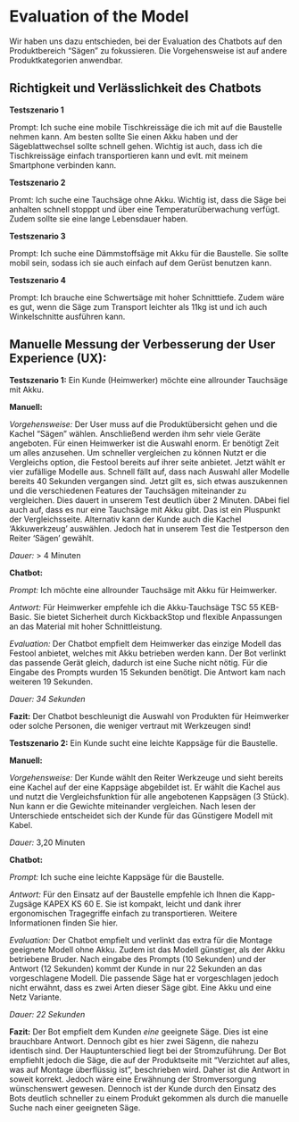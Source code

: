 # Evaluation of the Model

Wir haben uns dazu entschieden, bei der Evaluation des Chatbots auf den Produktbereich "Sägen" zu fokussieren.
Die Vorgehensweise ist auf andere Produktkategorien anwendbar.

## Richtigkeit und Verlässlichkeit des Chatbots

**Testszenario 1**

Prompt: Ich suche eine mobile Tischkreissäge die ich mit auf die Baustelle nehmen kann. Am besten sollte Sie einen Akku haben und der Sägeblattwechsel sollte schnell gehen. Wichtig ist auch, dass ich die Tischkreissäge einfach transportieren kann und evlt. mit meinem Smartphone verbinden kann.

**Testszenario 2**

Promt: Ich suche eine Tauchsäge ohne Akku. Wichtig ist, dass die Säge bei anhalten schnell stopppt und über eine Temperaturüberwachung verfügt. Zudem sollte sie eine lange Lebensdauer haben.

**Testszenario 3**

Prompt: Ich suche eine Dämmstoffsäge mit Akku für die Baustelle. Sie sollte mobil sein, sodass ich sie auch einfach auf dem Gerüst benutzen kann.

**Testszenario 4**

Prompt: Ich brauche eine Schwertsäge mit hoher Schnitttiefe. Zudem wäre es gut, wenn die Säge zum Transport leichter als 11kg ist und ich auch Winkelschnitte ausführen kann.

## Manuelle Messung der Verbesserung der User Experience (UX):

**Testszenario 1:** Ein Kunde (Heimwerker) möchte eine allrounder Tauchsäge mit Akku.

**Manuell:**

_Vorgehensweise:_ Der User muss auf die Produktübersicht gehen und die Kachel "Sägen" wählen. Anschließend werden ihm sehr viele Geräte angeboten. Für einen Heimwerker ist die Auswahl enorm. Er benötigt Zeit um alles anzusehen. Um schneller vergleichen zu können Nutzt er die Vergleichs option, die Festool bereits auf ihrer seite anbietet.
Jetzt wählt er vier zufällige Modelle aus.
Schnell fällt auf, dass nach Auswahl aller Modelle bereits 40 Sekunden vergangen sind.
Jetzt gilt es, sich etwas auszukennen und die verschiedenen Features der Tauchsägen miteinander zu vergleichen. Dies dauert in unserem Test deutlich über 2 Minuten. DAbei fiel auch auf, dass es nur eine Tauchsäge mit Akku gibt. Das ist ein Pluspunkt der Vergleichsseite.
Alternativ kann der Kunde auch die Kachel 'Akkuwerkzeug' auswählen. Jedoch hat in unserem Test die Testperson den Reiter 'Sägen' gewählt.

_Dauer:_ > 4 Minuten

**Chatbot:**

_Prompt:_ Ich möchte eine allrounder Tauchsäge mit Akku für Heimwerker.

_Antwort:_ Für Heimwerker empfehle ich die Akku-Tauchsäge TSC 55 KEB-Basic. Sie bietet Sicherheit durch KickbackStop und flexible Anpassungen an das Material mit hoher Schnittleistung.

_Evaluation:_ Der Chatbot empfielt dem Heimwerker das einzige Modell das Festool anbietet, welches mit Akku betrieben werden kann. Der Bot verlinkt das passende Gerät gleich, dadurch ist eine Suche nicht nötig.
Für die Eingabe des Prompts wurden 15 Sekunden benötigt. Die Antwort kam nach weiteren 19 Sekunden.

_Dauer: 34 Sekunden_

**Fazit:** Der Chatbot beschleunigt die Auswahl von Produkten für Heimwerker oder solche Personen, die weniger vertraut mit Werkzeugen sind!

**Testszenario 2:** Ein Kunde sucht eine leichte Kappsäge für die Baustelle.

**Manuell:**

_Vorgehensweise:_ Der Kunde wählt den Reiter Werkzeuge und sieht bereits eine Kachel auf der eine Kappsäge abgebildet ist. Er wählt die Kachel aus und nutzt die Vergleichsfunktion für alle angebotenen Kappsägen (3 Stück). Nun kann er die Gewichte miteinander vergleichen. Nach lesen der Unterschiede entscheidet sich der Kunde für das Günstigere Modell mit Kabel.

_Dauer:_ 3,20 Minuten

**Chatbot:**

_Prompt:_ Ich suche eine leichte Kappsäge für die Baustelle.

_Antwort:_ Für den Einsatz auf der Baustelle empfehle ich Ihnen die Kapp-Zugsäge KAPEX KS 60 E. Sie ist kompakt, leicht und dank ihrer ergonomischen Tragegriffe einfach zu transportieren. Weitere Informationen finden Sie hier.

_Evaluation:_ Der Chatbot empfielt und verlinkt das extra für die Montage geeignete Modell ohne Akku. Zudem ist das Modell günstiger, als der Akku betriebene Bruder. Nach eingabe des Prompts (10 Sekunden) und der Antwort (12 Sekunden) kommt der Kunde in nur 22 Sekunden an das vorgeschlagene Modell. Die passende Säge hat er vorgeschlagen jedoch nicht erwähnt, dass es zwei Arten dieser Säge gibt. Eine Akku und eine Netz Variante.

_Dauer: 22 Sekunden_

**Fazit:** Der Bot empfielt dem Kunden _eine_ geeignete Säge. Dies ist eine brauchbare Antwort. Dennoch gibt es hier zwei Sägenn, die nahezu identisch sind. Der Hauptunterschied liegt bei der Stromzuführung. Der Bot empfiehlt jedoch die Säge, die auf der Produktseite mit "Verzichtet auf alles, was auf Montage überflüssig ist", beschrieben wird. Daher ist die Antwort in soweit korrekt. Jedoch wäre eine Erwähnung der Stromversorgung wünschenswert gewesen.
Dennoch ist der Kunde durch den Einsatz des Bots deutlich schneller zu einem Produkt gekommen als durch die manuelle Suche nach einer geeigneten Säge.

